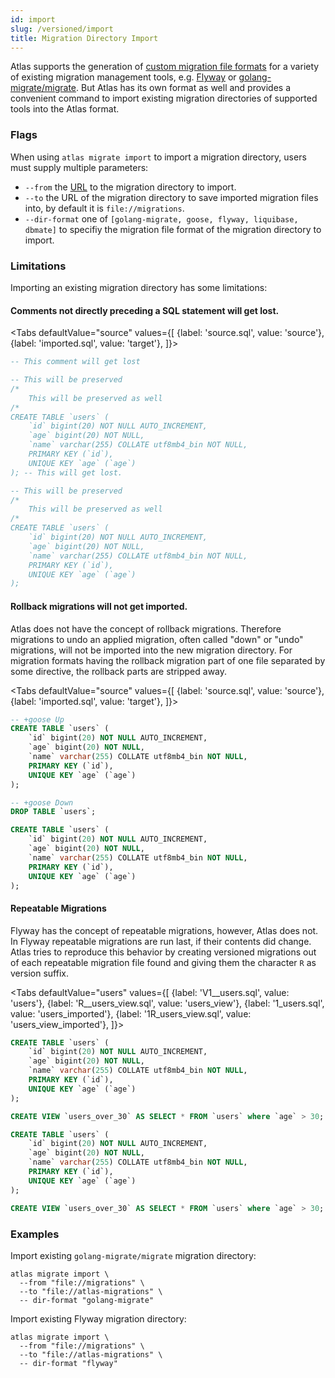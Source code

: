 ```yaml
---
id: import
slug: /versioned/import
title: Migration Directory Import
---
```



Atlas supports the generation of [custom migration file formats](/versioned/diff#generate-migrations-with-custom-formats)
for a variety of existing migration management tools, e.g. [Flyway](https://flywaydb.org/) or
[golang-migrate/migrate](https://github.com/golang-migrate/migrate). But Atlas has its own format as well and provides
a convenient command to import existing migration directories of supported tools into the Atlas format.

### Flags
When using `atlas migrate import` to import a migration directory, users must supply multiple parameters:
* `--from` the [URL](/concepts/url) to the migration directory to import.
* `--to` the URL of the migration directory to save imported migration files into, by default it is `file://migrations`.
* `--dir-format` one of `[golang-migrate, goose, flyway, liquibase, dbmate]` to specifiy the migration file format of the
migration directory to import.

### Limitations

Importing an existing migration directory has some limitations:

#### Comments not directly preceding a SQL statement will get lost.

<Tabs
defaultValue="source"
values={[
{label: 'source.sql', value: 'source'},
{label: 'imported.sql', value: 'target'},
]}>
<TabItem value="source">

```sql
-- This comment will get lost

-- This will be preserved
/*
    This will be preserved as well
/*
CREATE TABLE `users` (
    `id` bigint(20) NOT NULL AUTO_INCREMENT,
    `age` bigint(20) NOT NULL,
    `name` varchar(255) COLLATE utf8mb4_bin NOT NULL,
    PRIMARY KEY (`id`),
    UNIQUE KEY `age` (`age`)
); -- This will get lost.
```

</TabItem>
<TabItem value="target">

```sql
-- This will be preserved
/*
    This will be preserved as well
/*
CREATE TABLE `users` (
    `id` bigint(20) NOT NULL AUTO_INCREMENT,
    `age` bigint(20) NOT NULL,
    `name` varchar(255) COLLATE utf8mb4_bin NOT NULL,
    PRIMARY KEY (`id`),
    UNIQUE KEY `age` (`age`)
);
```

</TabItem>
</Tabs>

#### Rollback migrations will not get imported.

Atlas does not have the concept of rollback migrations. Therefore migrations to undo an applied migration, often called
"down" or "undo" migrations, will not be imported into the new migration directory. For migration formats having the rollback
migration part of one file separated by some directive, the rollback parts are stripped away.

<Tabs
defaultValue="source"
values={[
{label: 'source.sql', value: 'source'},
{label: 'imported.sql', value: 'target'},
]}>
<TabItem value="source">

```sql
-- +goose Up
CREATE TABLE `users` (
    `id` bigint(20) NOT NULL AUTO_INCREMENT,
    `age` bigint(20) NOT NULL,
    `name` varchar(255) COLLATE utf8mb4_bin NOT NULL,
    PRIMARY KEY (`id`),
    UNIQUE KEY `age` (`age`)
);

-- +goose Down
DROP TABLE `users`;
```

</TabItem>
<TabItem value="target">

```sql
CREATE TABLE `users` (
    `id` bigint(20) NOT NULL AUTO_INCREMENT,
    `age` bigint(20) NOT NULL,
    `name` varchar(255) COLLATE utf8mb4_bin NOT NULL,
    PRIMARY KEY (`id`),
    UNIQUE KEY `age` (`age`)
);
```

</TabItem>
</Tabs>

#### Repeatable Migrations

Flyway has the concept of repeatable migrations, however, Atlas does not. In Flyway repeatable migrations are run last,
if their contents did change. Atlas tries to reproduce this behavior by creating versioned migrations out of each
repeatable migration file found and giving them the character `R` as version suffix.

<Tabs
defaultValue="users"
values={[
{label: 'V1__users.sql', value: 'users'},
{label: 'R__users_view.sql', value: 'users_view'},
{label: '1_users.sql', value: 'users_imported'},
{label: '1R_users_view.sql', value: 'users_view_imported'},
]}>
<TabItem value="users">

```sql
CREATE TABLE `users` (
    `id` bigint(20) NOT NULL AUTO_INCREMENT,
    `age` bigint(20) NOT NULL,
    `name` varchar(255) COLLATE utf8mb4_bin NOT NULL,
    PRIMARY KEY (`id`),
    UNIQUE KEY `age` (`age`)
);
```

</TabItem>
<TabItem value="users_view">

```sql
CREATE VIEW `users_over_30` AS SELECT * FROM `users` where `age` > 30;
```

</TabItem>
<TabItem value="users_imported">

```sql
CREATE TABLE `users` (
    `id` bigint(20) NOT NULL AUTO_INCREMENT,
    `age` bigint(20) NOT NULL,
    `name` varchar(255) COLLATE utf8mb4_bin NOT NULL,
    PRIMARY KEY (`id`),
    UNIQUE KEY `age` (`age`)
);
```

</TabItem>
<TabItem value="users_view_imported">

```sql
CREATE VIEW `users_over_30` AS SELECT * FROM `users` where `age` > 30;
```

</TabItem>
</Tabs>

### Examples

Import existing `golang-migrate/migrate` migration directory:
```shell
atlas migrate import \
  --from "file://migrations" \
  --to "file://atlas-migrations" \
  -- dir-format "golang-migrate"
```

Import existing Flyway migration directory:
```shell
atlas migrate import \
  --from "file://migrations" \
  --to "file://atlas-migrations" \
  -- dir-format "flyway"
```
